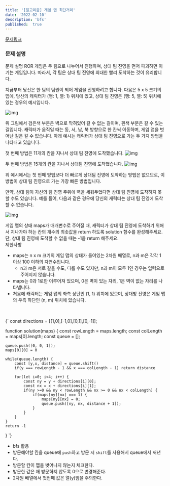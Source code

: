 ```yaml
---
title: '[알고리즘] 게임 맵 최단거리'
date: '2022-02-10'
description: 'bfs'
published:  true
---
```


[문제링크](https://school.programmers.co.kr/learn/courses/30/lessons/1844?language=javascript#)
<br/>
### 문제 설명
문제 설명
ROR 게임은 두 팀으로 나누어서 진행하며, 상대 팀 진영을 먼저 파괴하면 이기는 게임입니다. 따라서, 각 팀은 상대 팀 진영에 최대한 빨리 도착하는 것이 유리합니다.

지금부터 당신은 한 팀의 팀원이 되어 게임을 진행하려고 합니다. 다음은 5 x 5 크기의 맵에, 당신의 캐릭터가 (행: 1, 열: 1) 위치에 있고, 상대 팀 진영은 (행: 5, 열: 5) 위치에 있는 경우의 예시입니다.

![img](https://grepp-programmers.s3.ap-northeast-2.amazonaws.com/files/production/dc3a1b49-13d3-4047-b6f8-6cc40b2702a7/%E1%84%8E%E1%85%AC%E1%84%83%E1%85%A1%E1%86%AB%E1%84%80%E1%85%A5%E1%84%85%E1%85%B51_sxuruo.png)

위 그림에서 검은색 부분은 벽으로 막혀있어 갈 수 없는 길이며, 흰색 부분은 갈 수 있는 길입니다. 캐릭터가 움직일 때는 동, 서, 남, 북 방향으로 한 칸씩 이동하며, 게임 맵을 벗어난 길은 갈 수 없습니다.
아래 예시는 캐릭터가 상대 팀 진영으로 가는 두 가지 방법을 나타내고 있습니다.

첫 번째 방법은 11개의 칸을 지나서 상대 팀 진영에 도착했습니다.
![img](https://grepp-programmers.s3.ap-northeast-2.amazonaws.com/files/production/9d909e5a-ca95-4088-9df9-d84cb804b2b0/%E1%84%8E%E1%85%AC%E1%84%83%E1%85%A1%E1%86%AB%E1%84%80%E1%85%A5%E1%84%85%E1%85%B52_hnjd3b.png)


두 번째 방법은 15개의 칸을 지나서 상대팀 진영에 도착했습니다.
![img](https://grepp-programmers.s3.ap-northeast-2.amazonaws.com/files/production/4b7cd629-a3c2-4e02-b748-a707211131de/%E1%84%8E%E1%85%AC%E1%84%83%E1%85%A1%E1%86%AB%E1%84%80%E1%85%A5%E1%84%85%E1%85%B53_ntxygd.png)


위 예시에서는 첫 번째 방법보다 더 빠르게 상대팀 진영에 도착하는 방법은 없으므로, 이 방법이 상대 팀 진영으로 가는 가장 빠른 방법입니다.

만약, 상대 팀이 자신의 팀 진영 주위에 벽을 세워두었다면 상대 팀 진영에 도착하지 못할 수도 있습니다. 예를 들어, 다음과 같은 경우에 당신의 캐릭터는 상대 팀 진영에 도착할 수 없습니다.

![img](https://grepp-programmers.s3.ap-northeast-2.amazonaws.com/files/production/d963b4bd-12e5-45da-9ca7-549e453d58a9/%E1%84%8E%E1%85%AC%E1%84%83%E1%85%A1%E1%86%AB%E1%84%80%E1%85%A5%E1%84%85%E1%85%B54_of9xfg.png)


게임 맵의 상태 maps가 매개변수로 주어질 때, 캐릭터가 상대 팀 진영에 도착하기 위해서 지나가야 하는 칸의 개수의 최솟값을 return 하도록 solution 함수를 완성해주세요. 단, 상대 팀 진영에 도착할 수 없을 때는 -1을 return 해주세요.
<br/>
제한사항
- maps는 n x m 크기의 게임 맵의 상태가 들어있는 2차원 배열로, n과 m은 각각 1 이상 100 이하의 자연수입니다.
    - n과 m은 서로 같을 수도, 다를 수도 있지만, n과 m이 모두 1인 경우는 입력으로 주어지지 않습니다.
- maps는 0과 1로만 이루어져 있으며, 0은 벽이 있는 자리, 1은 벽이 없는 자리를 나타냅니다.
- 처음에 캐릭터는 게임 맵의 좌측 상단인 (1, 1) 위치에 있으며, 상대방 진영은 게임 맵의 우측 하단인 (n, m) 위치에 있습니다.
<br/>
<br/>

<CodeBlock>
{`
const directions = [[1,0],[-1,0],[0,1],[0,-1]];

function solution(maps) {
    const rowLength = maps.length; 
    const colLength = maps[0].length; 
    const queue = [];
    
    queue.push([0, 0, 1]);
    maps[0][0] = 0
        
    while(queue.length) {
        const [y,x, distance] = queue.shift()
        if(y === rowLength - 1 && x === colLength - 1) return distance
            
        for(let i=0; i<4; i++) {
            const ny = y + directions[i][0];
            const nx = x + directions[i][1];
            if(ny >=0 && ny < rowLength && nx >= 0 && nx < colLength) {
                if(maps[ny][nx] === 1) {
                    maps[ny][nx] = 0;
                    queue.push([ny, nx, distance + 1]);
                }
            } 
        }
    }
    return -1
}
`}
</CodeBlock>
<br/>
- bfs 활용
- 방문해야할 칸을 queue에 `push`하고 방문 시 `shift`를 사용해서 queue에서 꺼낸다.
- 방문할 칸이 맵을 벗어나지 않는지 체크한다.
- 방문한 값은 재 방문하지 않도록 0으로 변경해준다.
- 2차원 배열에서 첫번째 값은 열(y)임을 주의한다.